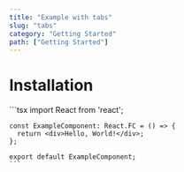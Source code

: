 ```yaml
---
title: "Example with tabs"
slug: "tabs"
category: "Getting Started"
path: ["Getting Started"]
---
```

# Installation

<Tabs>
  <Tab label="Preview">
    <BasicExample />
  </Tab>
  <Tab label="Code">
    ```tsx
    import React from 'react';

    const ExampleComponent: React.FC = () => {
      return <div>Hello, World!</div>;
    };

    export default ExampleComponent;
    ```
  </Tab>
</Tabs>